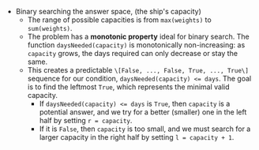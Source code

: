 - Binary searching the answer space, (the ship's capacity)
    - The range of possible capacities is from `max(weights)` to `sum(weights)`.
    - The problem has a **monotonic property** ideal for binary search. The function `daysNeeded(capacity)` is monotonically non-increasing: as `capacity` grows, the days required can only decrease or stay the same.
    - This creates a predictable `\[False, ..., False, True, ..., True\]` sequence for our condition, `daysNeeded(capacity) <= days`. The goal is to find the leftmost `True`, which represents the minimal valid capacity.
        - If `daysNeeded(capacity) <= days` is `True`, then `capacity` is a potential answer, and we try for a better (smaller) one in the left half by setting `r = capacity`.
        - If it is `False`, then `capacity` is too small, and we must search for a larger capacity in the right half by setting `l = capacity + 1`.